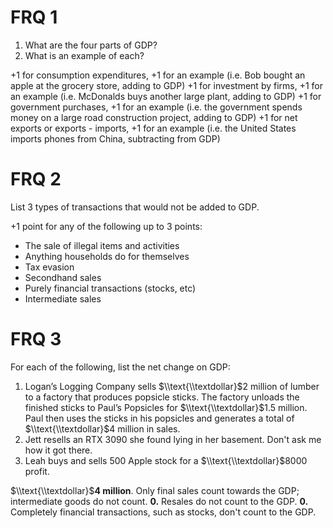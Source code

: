 # FRQ 1
<ol className='alpha-list-mdx'>
	<li>What are the four parts of GDP?</li>
	<li>What is an example of each?</li>
</ol>

<FRQ num={1} totalPoints={8}>
	<FRQCheck points={2}>
		+1 for consumption expenditures, +1 for an example (i.e. Bob bought an apple at the grocery store, adding to GDP)
	</FRQCheck>
	<FRQCheck points={2}>
		+1 for investment by firms, +1 for an example (i.e. McDonalds buys another large plant, adding to GDP)
	</FRQCheck>
	<FRQCheck points={2}>
		+1 for government purchases, +1 for an example (i.e. the government spends money on a large road construction project, adding to GDP)
	</FRQCheck>
	<FRQCheck points={2}>
		+1 for net exports or exports - imports, +1 for an example (i.e. the United States imports phones from China, subtracting from GDP)
	</FRQCheck>
</FRQ>

# FRQ 2
List 3 types of transactions that would not be added to GDP.

<FRQ num={2} totalPoints={3}>
	<FRQCheck points={3}>
		+1 point for any of the following up to 3 points:
		<ul>
			<li>The sale of illegal items and activities</li>
			<li>Anything households do for themselves</li>
			<li>Tax evasion</li>
			<li>Secondhand sales</li>
			<li>Purely financial transactions (stocks, etc)</li>
			<li>Intermediate sales</li>
		</ul>
	</FRQCheck>
</FRQ>

# FRQ 3
For each of the following, list the net change on GDP:
<ol className="alpha-list-mdx">
	<li>Logan’s Logging Company sells $\\text{\\textdollar}$2 million of lumber to a factory that produces popsicle sticks.
		The factory unloads the finished sticks to Paul’s Popsicles for $\\text{\\textdollar}$1.5 million. 
		Paul then uses the sticks in his popsicles and generates a total of $\\text{\\textdollar}$4 million in sales. </li>
	<li>Jett resells an RTX 3090 she found lying in her basement. Don't ask me how it got there.</li>
	<li>Leah buys and sells 500 Apple stock for a $\\text{\\textdollar}$8000 profit.</li>
</ol>

<FRQ num={3} totalPoints={3}>
	<FRQCheck points={1}>
		$\\text{\\textdollar}$<b>4 million</b>. Only final sales count towards the GDP; intermediate goods do not count.
	</FRQCheck>
	<FRQCheck points={1}>
		<b>0.</b> Resales do not count to the GDP.
	</FRQCheck>
	<FRQCheck points={1}>
		<b>0.</b> Completely financial transactions, such as stocks, don't count to the GDP.
	</FRQCheck>
</FRQCheck>